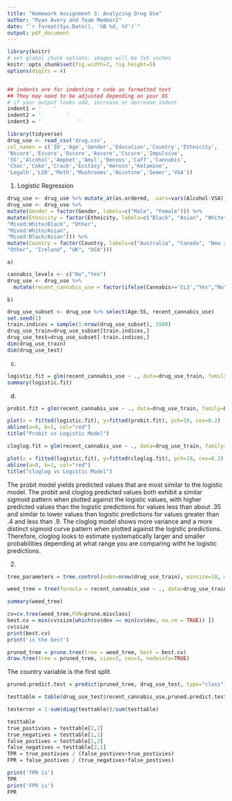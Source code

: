 ```yaml
---
title: "Homework Assignment 3: Analyzing Drug Use"
author: "Ryan Avery and Team Member2"
date: "`r format(Sys.Date(), '%B %d, %Y')`"
output: pdf_document
---
```



```r
library(knitr)
# set global chunk options: images will be 7x5 inches
knitr::opts_chunk$set(fig.width=7, fig.height=5)
options(digits = 4)


## indents are for indenting r code as formatted text
## They may need to be adjusted depending on your OS
# if your output looks odd, increase or decrease indent
indent1 = '    '
indent2 = '        '
indent3 = '            '
```

```r
library(tidyverse)
drug_use <- read_csv('drug.csv',
col_names = c('ID','Age','Gender','Education','Country','Ethnicity',
'Nscore','Escore','Oscore','Ascore','Cscore','Impulsive',
'SS','Alcohol','Amphet','Amyl','Benzos','Caff','Cannabis',
'Choc','Coke','Crack','Ecstasy','Heroin','Ketamine',
'Legalh','LSD','Meth','Mushrooms','Nicotine','Semer','VSA'))
```

1. Logistic Regression
```r
drug_use <- drug_use %>% mutate_at(as.ordered, .vars=vars(Alcohol:VSA))
drug_use <- drug_use %>%
mutate(Gender = factor(Gender, labels=c("Male", "Female"))) %>%
mutate(Ethnicity = factor(Ethnicity, labels=c("Black", "Asian", "White",
"Mixed:White/Black", "Other",
"Mixed:White/Asian",
"Mixed:Black/Asian"))) %>%
mutate(Country = factor(Country, labels=c("Australia", "Canada", "New Zealand",
"Other", "Ireland", "UK", "USA")))
```
    a) 
```r
cannabis_levels <- c("No","Yes")
drug_use <- drug_use %>% 
  mutate(recent_cannabis_use = factor(ifelse(Cannabis>='CL3',"Yes","No")),cannabis_levels) 

```
    b)  
```r
drug_use_subset <- drug_use %>% select(Age:SS, recent_cannabis_use)
set.seed(1)
train.indices = sample(1:nrow(drug_use_subset), 1500)
drug_use_train=drug_use_subset[train.indices,]
drug_use_test=drug_use_subset[-train.indices,]
dim(drug_use_train)
dim(drug_use_test)
```

  c)
```r
logistic.fit = glm(recent_cannabis_use ~ ., data=drug_use_train, family=binomial(link="logit"))
summary(logistic.fit)
```
  d)
```r

probit.fit = glm(recent_cannabis_use ~ ., data=drug_use_train, family=binomial(link="probit"))

plot(x = fitted(logistic.fit), y=fitted(probit.fit), pch=19, cex=0.2)
abline(a=0, b=1, col="red")
title("Probit vs Logistic Model")


```

```r

cloglog.fit = glm(recent_cannabis_use ~ ., data=drug_use_train, family=binomial(link="cloglog"))

plot(x = fitted(logistic.fit), y=fitted(cloglog.fit), pch=19, cex=0.2)
abline(a=0, b=1, col="red")
title("cloglog vs Logistic Model")

```

The probit model yields predicted values that are most similar to the logistic model. The probit and cloglog predicted values both exhibit a similar sigmoid pattern when plotted against the logistic values, with higher predicted values than the logistic predictions for values less than about .35 and similar to lower values than logistic predictions for values greater than .4 and less than .9. The cloglog model shows more variance and a more distinct sigmoid curve pattern when plotted against the logistic predictions. Therefore, cloglog looks to estimate systematically larger and smaller probabilities depending at what range you are comparing witht he logistic predictions.

2.
```r
tree_parameters = tree.control(nobs=nrow(drug_use_train), minsize=10, mindev=1e-3)

weed_tree = tree(formula = recent_cannabis_use ~ ., data=drug_use_train ,control = tree_parameters)

summary(weed_tree)

```

```r
cv=cv.tree(weed_tree,FUN=prune.misclass)
best.cv = min(cv$size[which(cv$dev == min(cv$dev, na.rm = TRUE)) ])
cv$size
print(best.cv)
print('is the best')
```

```r
pruned_tree = prune.tree(tree = weed_tree, best = best.cv)
draw.tree(tree = pruned_tree, size=3, cex=1, nodeinfo=TRUE)
```

The country variable is the first split.


```r

pruned.predict.test = predict(pruned_tree, drug_use_test, type="class")

testtable = table(drug_use_test$recent_cannabis_use,pruned.predict.test)

testerror = 1-sum(diag(testtable))/sum(testtable)

testtable
true_postivies = testtable[2,2]
true_negatives = testtable[1,1]
false_postives = testtable[1,2]
false_negatives = testtable[2,1]
TPR = true_postivies / (false_postives+true_postivies)
FPR = false_postives / (true_negatives+false_postives)

print('TPR is')
TPR
print('FPR is')
FPR
```











